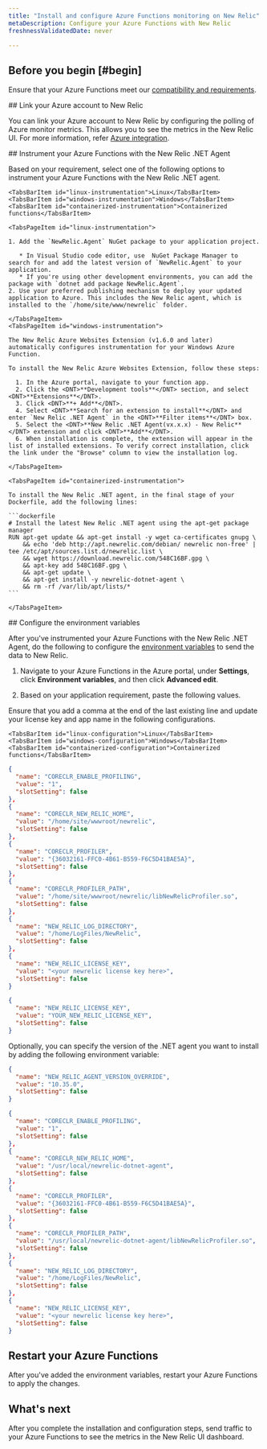 ```yaml
---
title: "Install and configure Azure Functions monitoring on New Relic"
metaDescription: Configure your Azure Functions with New Relic 
freshnessValidatedDate: never

---
```


## Before you begin [#begin]

Ensure that your Azure Functions meet our [compatibility and requirements](/docs/serverless-function-monitoring/azure-function-monitoring/compatibility-requirement-azure-monitoring).

<Steps>

<Step>
## Link your Azure account to New Relic

You can link your Azure account to New Relic by configuring the polling of Azure monitor metrics. This allows you to see the metrics in the New Relic UI. For more information, refer [Azure integration](https://docs.newrelic.com/docs/infrastructure/microsoft-azure-integrations/azure-integrations-list/azure-functions-monitoring-integration/#polling).
</Step>

<Step>
## Instrument your Azure Functions with the New Relic .NET Agent

Based on your requirement, select one of the following options to instrument your Azure Functions with the New Relic .NET agent.

<Tabs>
  <TabsBar>
    
    <TabsBarItem id="linux-instrumentation">Linux</TabsBarItem>
    <TabsBarItem id="windows-instrumentation">Windows</TabsBarItem>
    <TabsBarItem id="containerized-instrumentation">Containerized functions</TabsBarItem>
  </TabsBar>

  <TabsPages>

    <TabsPageItem id="linux-instrumentation">

    1. Add the `NewRelic.Agent` NuGet package to your application project.

       * In Visual Studio code editor, use  NuGet Package Manager to search for and add the latest version of `NewRelic.Agent` to your application.
       * If you're using other development environments, you can add the package with `dotnet add package NewRelic.Agent`.
    2. Use your preferred publishing mechanism to deploy your updated application to Azure. This includes the New Relic agent, which is installed to the `/home/site/www/newrelic` folder.
   
    </TabsPageItem>
    <TabsPageItem id="windows-instrumentation">
    
    The New Relic Azure Websites Extension (v1.6.0 and later) automatically configures instrumentation for your Windows Azure Function.

    To install the New Relic Azure Websites Extension, follow these steps:

      1. In the Azure portal, navigate to your function app.
      2. Click the <DNT>**Development tools**</DNT> section, and select <DNT>**Extensions**</DNT>.
      3. Click <DNT>**+ Add**</DNT>.
      4. Select <DNT>**Search for an extension to install**</DNT> and enter `New Relic .NET Agent` in the <DNT>**Filter items**</DNT> box.
      5. Select the <DNT>**New Relic .NET Agent(vx.x.x) - New Relic**</DNT> extension and click <DNT>**Add**</DNT>.
      6. When installation is complete, the extension will appear in the list of installed extensions. To verify correct installation, click the link under the "Browse" column to view the installation log.

    </TabsPageItem>

    <TabsPageItem id="containerized-instrumentation">
    
    To install the New Relic .NET agent, in the final stage of your Dockerfile, add the following lines:

    ```dockerfile
    # Install the latest New Relic .NET agent using the apt-get package manager
    RUN apt-get update && apt-get install -y wget ca-certificates gnupg \
        && echo 'deb http://apt.newrelic.com/debian/ newrelic non-free' | tee /etc/apt/sources.list.d/newrelic.list \
        && wget https://download.newrelic.com/548C16BF.gpg \
        && apt-key add 548C16BF.gpg \
        && apt-get update \
        && apt-get install -y newrelic-dotnet-agent \
        && rm -rf /var/lib/apt/lists/*
    ```

    </TabsPageItem>
    
  </TabsPages>
</Tabs>


</Step>

<Step>
## Configure the environment variables

After you've instrumented your Azure Functions with the New Relic .NET Agent, do the following to configure the [environment variables](/docs/serverless-function-monitoring/azure-function-monitoring/env-variables-azure) to send the data to New Relic.

1. Navigate to your Azure Functions in the Azure portal, under **Settings**, click  **Environment variables**, and then click **Advanced edit**.

2. Based on your application requirement, paste the following values.

<Callout variant="important">
Ensure that you add a comma at the end of the last existing line and update your license key and app name in the following configurations.
</Callout>

<Tabs>
  <TabsBar>
    
    <TabsBarItem id="linux-configuration">Linux</TabsBarItem>
    <TabsBarItem id="windows-configuration">Windows</TabsBarItem>
    <TabsBarItem id="containerized-configuration">Containerized functions</TabsBarItem>

  </TabsBar>

  <TabsPages>

  <TabsPageItem id="linux-configuration">

  ```json
  {
    "name": "CORECLR_ENABLE_PROFILING",
    "value": "1",
    "slotSetting": false
  },
  {
    "name": "CORECLR_NEW_RELIC_HOME",
    "value": "/home/site/wwwroot/newrelic",
    "slotSetting": false
  },
  {
    "name": "CORECLR_PROFILER",
    "value": "{36032161-FFC0-4B61-B559-F6C5D41BAE5A}",
    "slotSetting": false
  }, 
  {
    "name": "CORECLR_PROFILER_PATH",
    "value": "/home/site/wwwroot/newrelic/libNewRelicProfiler.so",
    "slotSetting": false
  },
  {
    "name": "NEW_RELIC_LOG_DIRECTORY",
    "value": "/home/LogFiles/NewRelic",
    "slotSetting": false
  },
  {
    "name": "NEW_RELIC_LICENSE_KEY",
    "value": "<your newrelic license key here>",
    "slotSetting": false
  }
  ```

  </TabsPageItem>

  <TabsPageItem id="windows-configuration">

  ```json
  {
    "name": "NEW_RELIC_LICENSE_KEY",
    "value": "YOUR_NEW_RELIC_LICENSE_KEY",
    "slotSetting": false
  }
  ```
  
  Optionally, you can specify the version of the .NET agent you want to install by adding the following environment variable:

  ```json
  {
    "name": "NEW_RELIC_AGENT_VERSION_OVERRIDE",
    "value": "10.35.0",
    "slotSetting": false
  }
  ```
  </TabsPageItem >

  <TabsPageItem id="containerized-configuration">

  ```json
  {
    "name": "CORECLR_ENABLE_PROFILING",
    "value": "1",
    "slotSetting": false
  },
  {
    "name": "CORECLR_NEW_RELIC_HOME",
    "value": "/usr/local/newrelic-dotnet-agent",
    "slotSetting": false
  },
  {
    "name": "CORECLR_PROFILER",
    "value": "{36032161-FFC0-4B61-B559-F6C5D41BAE5A}",
    "slotSetting": false
  }, 
  {
    "name": "CORECLR_PROFILER_PATH",
    "value": "/usr/local/newrelic-dotnet-agent/libNewRelicProfiler.so",
    "slotSetting": false
  },
  {
    "name": "NEW_RELIC_LOG_DIRECTORY",
    "value": "/home/LogFiles/NewRelic",
    "slotSetting": false
  },
  {
    "name": "NEW_RELIC_LICENSE_KEY",
    "value": "<your newrelic license key here>",
    "slotSetting": false
  }
  ```

  </TabsPageItem>

  </TabsPages>

</Tabs>

</Step>

<Step>

## Restart your Azure Functions

After you've added the environment variables, restart your Azure Functions to apply the changes.
</Step>

</Steps>

## What's next

After you complete the installation and configuration steps, send traffic to your Azure Functions to see the metrics in the New Relic UI dashboard.
